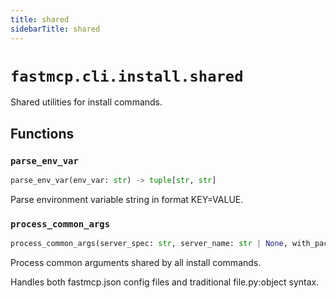 ```yaml
---
title: shared
sidebarTitle: shared
---
```


# `fastmcp.cli.install.shared`


Shared utilities for install commands.

## Functions

### `parse_env_var` <sup><a href="https://github.com/jlowin/fastmcp/blob/main/src/fastmcp/cli/install/shared.py#L18" target="_blank"><Icon icon="github" style="width: 14px; height: 14px;" /></a></sup>

```python
parse_env_var(env_var: str) -> tuple[str, str]
```


Parse environment variable string in format KEY=VALUE.


### `process_common_args` <sup><a href="https://github.com/jlowin/fastmcp/blob/main/src/fastmcp/cli/install/shared.py#L29" target="_blank"><Icon icon="github" style="width: 14px; height: 14px;" /></a></sup>

```python
process_common_args(server_spec: str, server_name: str | None, with_packages: list[str], env_vars: list[str], env_file: Path | None) -> tuple[Path, str | None, str, list[str], dict[str, str] | None]
```


Process common arguments shared by all install commands.

Handles both fastmcp.json config files and traditional file.py:object syntax.

